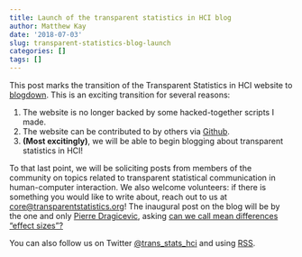 ```yaml
---
title: Launch of the transparent statistics in HCI blog
author: Matthew Kay
date: '2018-07-03'
slug: transparent-statistics-blog-launch
categories: []
tags: []
---
```


This post marks the transition of the Transparent Statistics in HCI website to [blogdown](https://bookdown.org/yihui/blogdown/). This is an exciting transition for several reasons:

1. The website is no longer backed by some hacked-together scripts I made.
2. The website can be contributed to by others via [Github](https://github.com/transparentstats/transparentstats-website).
3. **(Most excitingly)**, we will be able to begin blogging about transparent statistics in HCI!

To that last point, we will be soliciting posts from members of the community on topics related to transparent statistical communication in human-computer interaction. We also welcome volunteers: if there is something you would like to write about, reach out to us at <core@transparentstatistics.org>! The inaugural post on the blog will be by the one and only [Pierre Dragicevic](http://dragice.fr/), asking [can we call mean differences "effect sizes"?](/2018/07/05/meanings-effect-size)

You can also follow us on Twitter <a href="https://twitter.com/trans_stats_hci">@trans_stats_hci</a> and using [RSS](/blog/index.xml).

